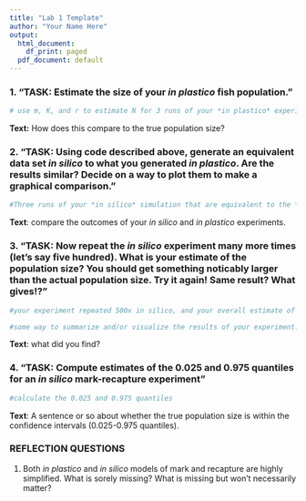 ---
title: "Lab 1 Template"
author: "Your Name Here"
output:
  html_document:
    df_print: paged
  pdf_document: default
---


### 1. "TASK: Estimate the size of your *in plastico* fish population."

```{r}
# use m, K, and r to estimate N for 3 runs of your *in plastico* experiment.

```

**Text:** How does this compare to the true population size?


### 2. "TASK: Using code described above, generate an equivalent data set *in silico* to what you generated *in plastico*. Are the results similar? Decide on a way to plot them to make a graphical comparison."

```{r}
#Three runs of your *in silico* simulation that are equivalent to the *in plastico* experiment. (You don't need to use a for loop here.)
```

**Text**: compare the outcomes of your *in silico* and *in plastico* experiments.


### 3. "TASK: Now repeat the *in silico* experiment many more times (let's say five hundred). What is your estimate of the population size? You should get something noticably larger than the actual population size. Try it again! Same result? What gives!?"

```{r}
#your experiment repeated 500x in silico, and your overall estimate of the population size

#some way to summarize and/or visualize the results of your experiment.
```

**Text**: what did you find?


### 4. "TASK: Compute estimates of the 0.025 and 0.975 quantiles for an *in silico* mark-recapture experiment"

```{r}
#calculate the 0.025 and 0.975 quantiles
```

**Text**: A sentence or so about whether the true population size is within the confidence intervals (0.025-0.975 quantiles).




### REFLECTION QUESTIONS
1. Both *in plastico* and *in silico* models of mark and recapture are highly simplified. What is sorely missing? What is missing but won't necessarily matter?